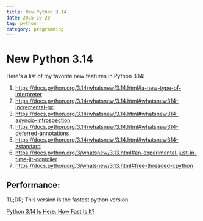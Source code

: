 ```yaml
---
title: New Python 3.14
date: 2025-10-20
tag: python
category: programming
---
```


# New Python 3.14

Here's a list of my favorite new features in Python 3.14:

1. https://docs.python.org/3.14/whatsnew/3.14.html#a-new-type-of-interpreter
1. https://docs.python.org/3.14/whatsnew/3.14.html#whatsnew314-incremental-gc
1. https://docs.python.org/3.14/whatsnew/3.14.html#whatsnew314-asyncio-introspection
1. https://docs.python.org/3.14/whatsnew/3.14.html#whatsnew314-deferred-annotations
1. https://docs.python.org/3.14/whatsnew/3.14.html#whatsnew314-zstandard
1. https://docs.python.org/3/whatsnew/3.13.html#an-experimental-just-in-time-jit-compiler
1. https://docs.python.org/3/whatsnew/3.13.html#free-threaded-cpython


## Performance:

TL;DR; This version is the fastest python version.

[Python 3.14 Is Here. How Fast Is It?](https://blog.miguelgrinberg.com/post/python-3-14-is-here-how-fast-is-it)
